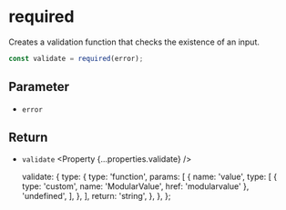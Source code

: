
<Title>required | Modular Forms</Title>
<Meta
  name="description"
  content="Creates a validation function that checks the existence of an input."
/>

# required

Creates a validation function that checks the existence of an input.

```ts
const validate = required(error);
```

## Parameter

- `error` <Property type="string" />

## Return

- `validate` <Property {...properties.validate} />

  validate: {
    type: {
      type: 'function',
      params: [
        {
          name: 'value',
          type: [
            { type: 'custom', name: 'ModularValue', href: 'modularvalue' },
            'undefined',
          ],
        },
      ],
      return: 'string',
    },
  },
};
